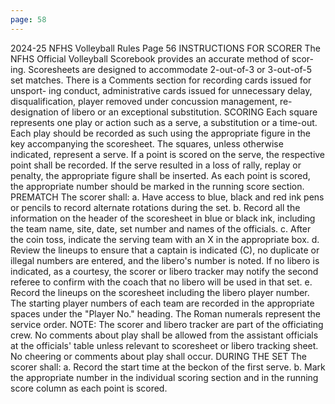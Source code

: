 ```yaml
---
page: 58
---
```


2024-25 NFHS Volleyball Rules Page 56 INSTRUCTIONS FOR SCORER The NFHS Official Volleyball Scorebook provides an accurate method of scor- ing. Scoresheets are designed to accommodate 2-out-of-3 or 3-out-of-5 set matches. There is a Comments section for recording cards issued for unsport- ing conduct, administrative cards issued for unnecessary delay, disqualification, player removed under concussion management, re-designation of libero or an exceptional substitution. SCORING Each square represents one play or action such as a serve, a substitution or a time-out. Each play should be recorded as such using the appropriate figure in the key accompanying the scoresheet. The squares, unless otherwise indicated, represent a serve. If a point is scored on the serve, the respective point shall be recorded. If the serve resulted in a loss of rally, replay or penalty, the appropriate figure shall be inserted. As each point is scored, the appropriate number should be marked in the running score section. PREMATCH The scorer shall: a. Have access to blue, black and red ink pens or pencils to record alternate rotations during the set. b. Record all the information on the header of the scoresheet in blue or black ink, including the team name, site, date, set number and names of the officials. c. After the coin toss, indicate the serving team with an X in the appropriate box. d. Review the lineups to ensure that a captain is indicated (C), no duplicate or illegal numbers are entered, and the libero's number is noted. If no libero is indicated, as a courtesy, the scorer or libero tracker may notify the second referee to confirm with the coach that no libero will be used in that set. e. Record the lineups on the scoresheet including the libero player number. The starting player numbers of each team are recorded in the appropriate spaces under the "Player No." heading. The Roman numerals represent the service order. NOTE: The scorer and libero tracker are part of the officiating crew. No comments about play shall be allowed from the assistant officials at the officials' table unless relevant to scoresheet or libero tracking sheet. No cheering or comments about play shall occur. DURING THE SET The scorer shall: a. Record the start time at the beckon of the first serve. b. Mark the appropriate number in the individual scoring section and in the running score column as each point is scored.